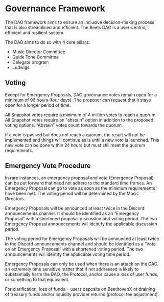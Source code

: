 # Governance Framework
The DAO framework aims to ensure an inclusive decision-making process that is also streamlined and efficient. The Beets DAO is a user-centric, efficient and resilient system.

The DAO aims to do so with 4 core pillars:

* Music Director Committee
* Guide Tone Committee
* Delegate program
* Ludwigs

## Voting

Except for Emergency Proposals, DAO governance votes remain open for a minimum of 96 hours (four days). The proposer can request that it stays open for a longer period of time.

All Snapshot votes require a minimum of 4 million votes to reach a quorum. All Snapshot votes require an “abstain” option in addition to the proposed voting options. “Abstain” votes  count towards the quorum.

If a vote is passed but does not reach a quorum, the result will not be implemented and things will continue as is until a new vote is launched. This new vote can be done within 24 hours but must still meet the quorum requirements.

## Emergency Vote Procedure

In rare instances, an emergency proposal and vote (Emergency Proposal) can be put forward that need not adhere to the standard time frames. 
An Emergency Proposal can go to vote as soon as the minimum requirements have been met. The voting period will be determined by the Music Directors.

Emergency Proposals will be announced at least twice in the Discord announcements channel. It should be identified as an “Emergency Proposal” with a shortened proposal discussion and voting period. The two Emergency Proposal announcements will identify the applicable discussion period.

The voting period for Emergency Proposals will be announced at least twice in the Discord announcements channel and should be identified as a “Vote on an Emergency Proposal” with a shortened voting period. The two announcements will identify the applicable voting time period.

Emergency Proposals can only be used when there is an attack on the DAO, an extremely time sensitive matter that if not addressed is likely to substantially harm the DAO, the Protocol, and/or cause a loss of user funds, or something to that equivalent.

For clarification, loss of funds = users deposits on BeethovenX or draining of treasury funds and/or liquidity provider returns (protocol fee adjustment).


